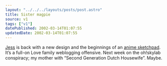 ```yaml
---
layout: "../../../layouts/posts/post.astro"
title: Sister magpie
source: v1
tags: ["v1"]
datePublished: 2002-03-14T01:07:55
updatedDate: 2002-03-14T01:07:55
---
```


[Jess][1] is back with a new design and the beginnings of an [anime sketchpad][2]. It&#8217;s a full-on Love family weblogging offensive. Next week on the oh!skylab conspiracy; my mother with &#8220;Second Generation Dutch Housewife&#8221;. Maybe.

[1]: http://artgeek.net/
[2]: http://artgeek.net/sketchpad.html
